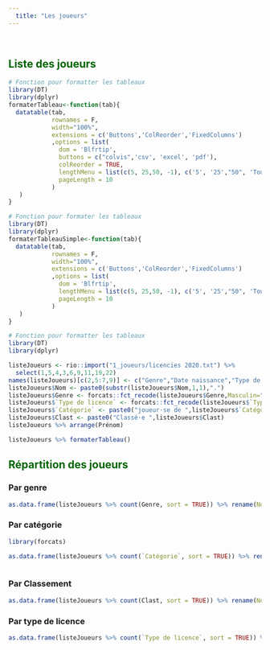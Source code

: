 ```yaml
---
  title: "Les joueurs"
---
```

<br>


## <span style="color:darkGreen"> **Liste des joueurs** </span> 

```r
# Fonction pour formatter les tableaux
library(DT)
library(dplyr)
formaterTableau<-function(tab){
  datatable(tab, 
            rownames = F, 
            width="100%",
            extensions = c('Buttons','ColReorder','FixedColumns')
            ,options = list(
              dom = 'Blfrtip',
              buttons = c("colvis",'csv', 'excel', 'pdf'),
              colReorder = TRUE,
              lengthMenu = list(c(5, 25,50, -1), c('5', '25',"50", 'Tout')),
              pageLength = 10
            )
   )
}

```

```r
# Fonction pour formater les tableaux
library(DT)
library(dplyr)
formaterTableauSimple<-function(tab){
  datatable(tab, 
            rownames = F, 
            width="100%",
            extensions = c('Buttons','ColReorder','FixedColumns')
            ,options = list(
              dom = 'Blfrtip',
              lengthMenu = list(c(5, 25,50, -1), c('5', '25',"50", 'Tout')),
              pageLength = 10
            )
   )
}

```

```r
# Fonction pour formatter les tableaux
library(DT)
library(dplyr)

listeJoueurs <- rio::import("1_joueurs/licencies 2020.txt") %>% 
  select(1,5,4,3,6,9,11,19,22)
names(listeJoueurs)[c(2,5:7,9)] <- c("Genre","Date naissance","Type de licence","Catégorie", "Pts (début saison)")
listeJoueurs$Nom <- paste0(substr(listeJoueurs$Nom,1,1),".")
listeJoueurs$Genre <- forcats::fct_recode(listeJoueurs$Genre,Masculin="M", Feminin="F")
listeJoueurs$`Type de licence` <- forcats::fct_recode(listeJoueurs$`Type de licence`, `Tradi (compétition)`="T", `Promo (entrainement)`="P")
listeJoueurs$`Catégorie` <- paste0("joueur·se de ",listeJoueurs$`Catégorie`, " ans")
listeJoueurs$Clast <- paste0("Classé·e ",listeJoueurs$Clast)
listeJoueurs %>% arrange(Prénom)

listeJoueurs %>% formaterTableau()
```

## <span style="color:darkGreen"> **Répartition des joueurs** </span>

### Par genre
```r
as.data.frame(listeJoueurs %>% count(Genre, sort = TRUE)) %>% rename(Nombre=n) %>%  formaterTableauSimple()

```

### Par catégorie

```r
library(forcats)

as.data.frame(listeJoueurs %>% count(`Catégorie`, sort = TRUE)) %>% rename(Nombre=n) %>% formaterTableauSimple()



```

### Par Classement
```r
as.data.frame(listeJoueurs %>% count(Clast, sort = TRUE)) %>% rename(Nombre=n) %>%formaterTableauSimple()
```

### Par type de licence

```r
as.data.frame(listeJoueurs %>% count(`Type de licence`, sort = TRUE)) %>% rename(Nombre=n) %>%formaterTableauSimple()
```


